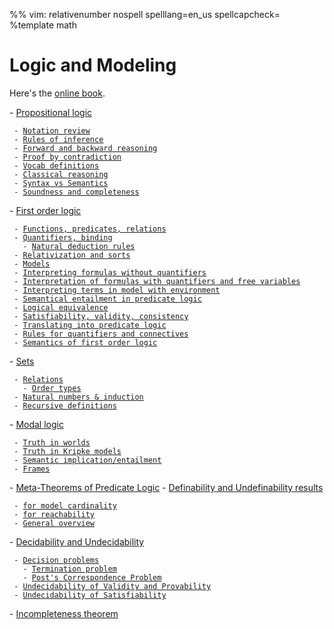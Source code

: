 %% vim: relativenumber nospell spelllang=en_us spellcapcheck=
%template math

= Logic and Modeling =
Here's the [[http://avigad.github.io/logic_and_proof/propositional_logic.html|online book]].

- [[propositional-logic#Propositional logic|Propositional logic]]
  - [[propositional-logic#Propositional logic#Notation review|Notation review]]
  - [[propositional-logic#Propositional logic#Rules of inference|Rules of inference]]
  - [[propositional-logic#Propositional logic#Forward and backward reasoning|Forward and backward reasoning]]
  - [[propositional-logic#Propositional logic#Proof by contradiction|Proof by contradiction]]
  - [[propositional-logic#Propositional logic#Vocab definitions|Vocab definitions]]
  - [[propositional-logic#Propositional logic#Classical reasoning|Classical reasoning]]
  - [[propositional-logic#Propositional logic#Syntax vs Semantics|Syntax vs Semantics]]
  - [[propositional-logic#Propositional logic#Soundness and completeness|Soundness and completeness]]
- [[first-order-logic#First order logic|First order logic]]
  - [[first-order-logic#First order logic#Functions, predicates, relations|Functions, predicates, relations]]
  - [[first-order-logic#First order logic#Quantifiers, binding|Quantifiers, binding]]
    - [[first-order-logic#First order logic#Quantifiers, binding#Natural deduction rules|Natural deduction rules]]
  - [[first-order-logic#First order logic#Relativization and sorts|Relativization and sorts]]
  - [[first-order-logic#First order logic#Models|Models]]
  - [[first-order-logic#First order logic#Interpreting formulas without quantifiers|Interpreting formulas without quantifiers]]
  - [[first-order-logic#First order logic#Interpretation of formulas with quantifiers and free variables|Interpretation of formulas with quantifiers and free variables]]
  - [[first-order-logic#First order logic#Interpreting terms in model with environment|Interpreting terms in model with environment]]
  - [[first-order-logic#First order logic#Semantical entailment in predicate logic|Semantical entailment in predicate logic]]
  - [[first-order-logic#First order logic#Logical equivalence|Logical equivalence]]
  - [[first-order-logic#First order logic#Satisfiability, validity, consistency|Satisfiability, validity, consistency]]
  - [[first-order-logic#First order logic#Translating into predicate logic|Translating into predicate logic]]
  - [[first-order-logic#First order logic#Rules for quantifiers and connectives|Rules for quantifiers and connectives]]
  - [[first-order-logic#First order logic#Semantics of first order logic|Semantics of first order logic]]
- [[sets#Sets|Sets]]
  - [[sets#Sets#Relations|Relations]]
    - [[sets#Sets#Relations#Order types|Order types]]
  - [[sets#Sets#Natural numbers & induction|Natural numbers & induction]]
  - [[sets#Sets#Recursive definitions|Recursive definitions]]
- [[modal-logic#Modal logic|Modal logic]]
  - [[modal-logic#Modal logic#Truth in worlds|Truth in worlds]]
  - [[modal-logic#Modal logic#Truth in Kripke models|Truth in Kripke models]]
  - [[modal-logic#Modal logic#Semantic implication/entailment|Semantic implication/entailment]]
  - [[modal-logic#Modal logic#Frames|Frames]]
- [[meta-theorems-of-predicate-logic#Meta-Theorems of Predicate Logic|Meta-Theorems of Predicate Logic]]
- [[definability-and-undefinability-results#Definability and Undefinability results|Definability and Undefinability results]]
  - [[definability-and-undefinability-results#Definability and Undefinability results#for model cardinality|for model cardinality]]
  - [[definability-and-undefinability-results#Definability and Undefinability results#for reachability|for reachability]]
  - [[definability-and-undefinability-results#Definability and Undefinability results#General overview|General overview]]
- [[decidability-and-undecidability#Decidability and Undecidability|Decidability and Undecidability]]
  - [[decidability-and-undecidability#Decidability and Undecidability#Decision problems|Decision problems]]
    - [[decidability-and-undecidability#Decidability and Undecidability#Decision problems#Termination problem|Termination problem]]
    - [[decidability-and-undecidability#Decidability and Undecidability#Decision problems#Post's Correspondence Problem|Post's Correspondence Problem]]
  - [[decidability-and-undecidability#Decidability and Undecidability#Undecidability of Validity and Provability|Undecidability of Validity and Provability]]
  - [[decidability-and-undecidability#Decidability and Undecidability#Undecidability of Satisfiability|Undecidability of Satisfiability]]
- [[incompleteness-theorem#Incompleteness theorem|Incompleteness theorem]]
